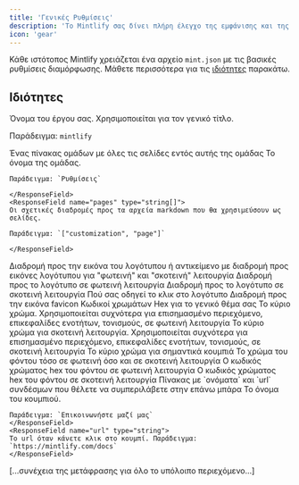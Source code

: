 ```yaml
---
title: 'Γενικές Ρυθμίσεις'
description: 'Το Mintlify σας δίνει πλήρη έλεγχο της εμφάνισης και της αίσθησης της τεκμηρίωσής σας χρησιμοποιώντας το αρχείο mint.json'
icon: 'gear'
---
```


Κάθε ιστότοπος Mintlify χρειάζεται ένα αρχείο `mint.json` με τις βασικές ρυθμίσεις διαμόρφωσης. Μάθετε περισσότερα για τις [ιδιότητες](#properties) παρακάτω.

## Ιδιότητες

<ResponseField name="name" type="string" required>
Όνομα του έργου σας. Χρησιμοποιείται για τον γενικό τίτλο.

Παράδειγμα: `mintlify`

</ResponseField>

<ResponseField name="navigation" type="Navigation[]" required>
  Ένας πίνακας ομάδων με όλες τις σελίδες εντός αυτής της ομάδας
  <Expandable title="Πλοήγηση">
    <ResponseField name="group" type="string">
    Το όνομα της ομάδας.

    Παράδειγμα: `Ρυθμίσεις`

    </ResponseField>
    <ResponseField name="pages" type="string[]">
    Οι σχετικές διαδρομές προς τα αρχεία markdown που θα χρησιμεύσουν ως σελίδες.

    Παράδειγμα: `["customization", "page"]`

    </ResponseField>

  </Expandable>
</ResponseField>

<ResponseField name="logo" type="string or object">
  Διαδρομή προς την εικόνα του λογότυπου ή αντικείμενο με διαδρομή προς εικόνες λογότυπου για "φωτεινή" και "σκοτεινή" λειτουργία
  <Expandable title="Λογότυπο">
    <ResponseField name="light" type="string">
      Διαδρομή προς το λογότυπο σε φωτεινή λειτουργία
    </ResponseField>
    <ResponseField name="dark" type="string">
      Διαδρομή προς το λογότυπο σε σκοτεινή λειτουργία
    </ResponseField>
    <ResponseField name="href" type="string" default="/">
      Πού σας οδηγεί το κλικ στο λογότυπο
    </ResponseField>
  </Expandable>
</ResponseField>

<ResponseField name="favicon" type="string">
  Διαδρομή προς την εικόνα favicon
</ResponseField>

<ResponseField name="colors" type="Colors">
  Κωδικοί χρωμάτων Hex για το γενικό θέμα σας
  <Expandable title="Χρώματα">
    <ResponseField name="primary" type="string" required>
      Το κύριο χρώμα. Χρησιμοποιείται συχνότερα για επισημασμένο περιεχόμενο, επικεφαλίδες ενοτήτων, τονισμούς, σε φωτεινή λειτουργία
    </ResponseField>
    <ResponseField name="light" type="string">
      Το κύριο χρώμα για σκοτεινή λειτουργία. Χρησιμοποιείται συχνότερα για επισημασμένο περιεχόμενο, επικεφαλίδες ενοτήτων, τονισμούς, σε σκοτεινή λειτουργία
    </ResponseField>
    <ResponseField name="dark" type="string">
      Το κύριο χρώμα για σημαντικά κουμπιά
    </ResponseField>
    <ResponseField name="background" type="object">
      Το χρώμα του φόντου τόσο σε φωτεινή όσο και σε σκοτεινή λειτουργία
      <Expandable title="Αντικείμενο">
        <ResponseField name="light" type="string" required>
          Ο κωδικός χρώματος hex του φόντου σε φωτεινή λειτουργία
        </ResponseField>
        <ResponseField name="dark" type="string" required>
          Ο κωδικός χρώματος hex του φόντου σε σκοτεινή λειτουργία
        </ResponseField>
      </Expandable>
    </ResponseField>
  </Expandable>
</ResponseField>

<ResponseField name="topbarLinks" type="TopbarLink[]">
  Πίνακας με `ονόματα` και `url` συνδέσμων που θέλετε να συμπεριλάβετε στην επάνω μπάρα
  <Expandable title="TopbarLink">
    <ResponseField name="name" type="string">
    Το όνομα του κουμπιού.

    Παράδειγμα: `Επικοινωνήστε μαζί μας`
    </ResponseField>
    <ResponseField name="url" type="string">
    Το url όταν κάνετε κλικ στο κουμπί. Παράδειγμα: `https://mintlify.com/docs`
    </ResponseField>

  </Expandable>
</ResponseField>

[...συνέχεια της μετάφρασης για όλο το υπόλοιπο περιεχόμενο...]